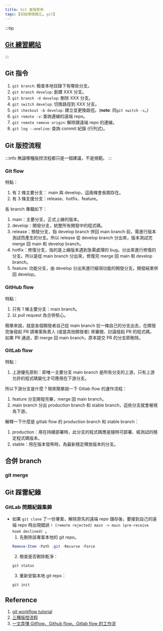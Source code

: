 ```yaml
---
title: Git 進階使用
tags: [初始環境建立, git]
---
```

:::tip
## [Git 練習網站](https://learngitbranching.js.org/?locale=zh_TW)
:::

## Git 指令
1. `git branch`: 檢查本地目錄下有哪些分支。
2. `git branch develop`: 創建 XXX 分支。
3. `git branch -d develop`: 刪除 XXX 分支。
4. `git switch develop`: 切換路徑到 XXX 分支。
5. `git checkout -b develop`: 建立並更換路徑。(**note**: 同`git switch -c`。)
6. `git remote -v`: 查詢連線的遠端 repo。
7. `git remote remove origin`: 解除跟遠端 repo 的連線。
8. `git log --oneline`: 查詢 commit 紀錄 (行列式)。

## Git 版控流程
:::info
無論哪種版控流程都只是一個建議，不是規範。
:::
### Git flow
特點：  
1. 有 2 條主要分支： main 與 develop，這兩條會長期存在。
2. 有 3 條支援分支：release、hotfix、feature。

各 branch 專職如下：
1. main：主要分支，正式上線的版本。
2. develop：開發分支，統整所有開發中的程式碼。
3. release：預發分支，指 develop branch 併回 main branch 前，需進行版本測試而產生的分支。所以 release 從 develop branch 分出來，版本測試完 merge 回 main 和 develop branch。
4. hotfix：修復分支，指的是上線版本遇到急需處理的 bug，分出來進行修復的分支。所以是從 main branch 分出來，修復完 merge 回 main 和 develop branch。
5. feature: 功能分支，由 develop 分出來進行細項功能的開發分支。開發結束併回 develop。

### GitHub flow
特點：  
1. 只有 1 條主要分支：main branch。
2. 以 pull request 為合併核心。

簡單來說，就是各個開發者自己從 main branch 拉一條自己的分支出去，在開發完後發起 PR 請專案負責人 (或是其他開發者) 來審閱、討論發起 PR 的程式碼。  
如果 PR 通過，即 merge 回 main branch，原本提交 PR 的分支即刪除。

### GitLab flow
特點：  
1. 上游優先原則：即唯一主要分支 main branch 是所有分支的上游，只有上游允許的程式碼變化才可應用在下游分支。

所以下游分支是什麼？現來簡單說一下 Gitlab flow 的運作流程：
1. feature 分支開發完畢，merge 回 main branch。
2. main branch 分出 production branch 和 stable branch，這些分支就會被視為下游。

解釋一下什麼是 gitlab flow 的 production branch 和 stable branch：
1. production：用在持續部署時，此分支的程式碼應是隨時可部署、經測試的穩定程式碼版本。
2. stable：用在版本發佈時，為最新穩定釋放版本的分支。

## 合併 branch
### git merge

## Git 踩雷紀錄
### GitLab 問題紀錄集錦
* 如果 `git clone` 了一份專案，解除原先的遠端 repo 儲存後，要接到自己的遠端 repo 時出現錯誤 `! [remote rejected] main -> main (pre-receive hook declined) `。
    1. 先刪除該專案本地的 git repo。
    ```powershell
    Remove-Item -Path .git -Recurse -Force
    ```
    2. 檢查是否刪除乾淨：
    ```powershell
    git status
    ```
    3. 重新安裝本地 git repo：
    ```powershell
    git init
    ```

## Reference
1. [git workflow tutorial](https://github.com/xirong/my-git/blob/master/git-workflow-tutorial.md)
2. [三種版控流程](https://medium.com/@lf2lf2111/%E4%B8%89%E7%A8%AE%E7%89%88%E6%8E%A7%E6%B5%81%E7%A8%8B-29c82f5d4469)
3. [一文弄懂 Gitflow、Github flow、Gitlab flow 的工作流](https://cloud.tencent.com/developer/article/1646937)